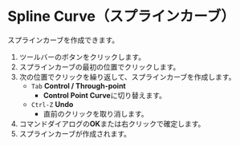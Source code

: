 
# Spline Curve（スプラインカーブ）

<Reference shortcut="" command="Spline Curve" button="ツールバー" />

スプラインカーブを作成できます。

1. ツールバーのボタンをクリックします。
2. スプラインカーブの最初の位置でクリックします。
3. 次の位置でクリックを繰り返して、スプラインカーブを作成します。
   - `Tab` **Control /  Through-point**
      - **Control Point Curve**に切り替えます。
   - `Ctrl-Z` **Undo**
      - 直前のクリックを取り消します。
4. コマンドダイアログの**OK**または右クリックで確定します。
5. スプラインカーブが作成されます。